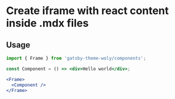 # Create iframe with react content inside .mdx files

## Usage

```jsx
import { Frame } from 'gatsby-theme-woly/components';

const Component = () => <div>Hello world</div>;

<Frame>
  <Component />
</Frame>
```
